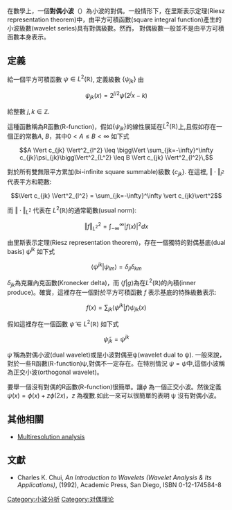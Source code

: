 {{refimprove|time=2016-01-21}}
在數學上，一個'''對偶小波'''（{{lang-en|dual wavelet}}）為小波的對偶。一般情形下，在里斯表示定理(Riesz representation theorem)中，由平方可積函數(square integral function)產生的小波級數(wavelet series)具有對偶級數。然而，
對偶級數一般並不是由平方可積函數本身表示。

==定義==
給一個平方可積函數 <math>\psi\in L^2(\mathbb{R})</math>, 定義級數 <math>\{\psi_{jk}\}</math> 由

:<math>\psi_{jk}(x) = 2^{j/2}\psi(2^jx-k)</math>

給整數 <math>j,k\in \mathbb{Z}</math>.

這種函數稱為R函數(R-function)，假如<math>\{\psi_{jk}\}</math>的線性展延在<math>L^2(\mathbb{R})</math>上,且假如存在一個正的常數''A'', ''B''，其中<math>0<A\leq B < \infty</math> 如下式

:<math>A \Vert c_{jk} \Vert^2_{l^2} \leq 
\bigg\Vert \sum_{jk=-\infty}^\infty c_{jk}\psi_{jk}\bigg\Vert^2_{L^2} \leq 
B \Vert c_{jk} \Vert^2_{l^2}\,</math>

對於所有雙無限平方累加(bi-infinite square summable)級數 <math>\{c_{jk}\}</math>. 在這裡, <math>\Vert \cdot \Vert_{l^2}</math> 代表平方和範數:

:<math>\Vert c_{jk} \Vert^2_{l^2} = \sum_{jk=-\infty}^\infty \vert c_{jk}\vert^2</math>

而 <math>\Vert \cdot\Vert_{L^2}</math> 代表在 <math>L^2(\mathbb{R})</math>的通常範數(usual norm):

:<math>\Vert f\Vert^2_{L^2}= \int_{-\infty}^\infty \vert f(x)\vert^2 dx</math>

由里斯表示定理(Riesz representation theorem)，存在一個獨特的對偶基底(dual basis) <math>\psi^{jk}</math> 如下式

:<math>\langle \psi^{jk} \vert \psi_{lm} \rangle = \delta_{jl} \delta_{km}</math>

<math>\delta_{jk}</math>為克羅內克函數(Kronecker delta)，而 <math>\langle f\vert g \rangle</math>為在<math>L^2(\mathbb{R})</math>的內積(inner produce)。確實，這裡存在一個對於平方可積函數 ''f'' 表示基底的特殊級數表示:

:<math>f(x) = \sum_{jk} \langle \psi^{jk} \vert f \rangle \psi_{jk}(x)</math>

假如這裡存在一個函數 <math>\tilde{\psi} \in L^2(\mathbb{R})</math> 如下式

:<math>\tilde{\psi}_{jk} = \psi^{jk}</math>

<math>\tilde{\psi}</math> 稱為對偶小波(dual wavelet)或是小波對偶至ψ(wavelet dual to ψ). 一般來說，對於一些R函數(R-function)ψ,對偶不一定存在。在特別情況 <math>\psi = \tilde{\psi}</math>中,這個小波稱為正交小波(orthogonal wavelet)。

要舉一個沒有對偶的R函數(R-function)很簡單。讓<math>\phi</math> 為一個正交小波。然後定義 <math>\psi(x) = \phi(x) + z\phi(2x)</math>，''z'' 為複數.如此一來可以很簡單的表明 ψ 沒有對偶小波。

==其他相關==
* [[Multiresolution_analysis|Multiresolution analysis]]

==文獻==
* Charles K. Chui, ''An Introduction to Wavelets (Wavelet Analysis & Its Applications)'', (1992), Academic Press, San Diego, ISBN 0-12-174584-8

[[Category:小波分析|Category:小波分析]]
[[Category:对偶理论|Category:对偶理论]]